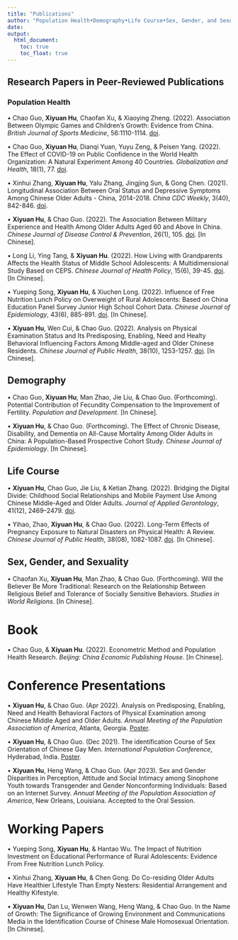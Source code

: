 ```yaml
---
title: "Publications"
author: "Population Health•Demography•Life Course•Sex, Gender, and Sexuality•Quantitative Methods"
date: 
output: 
  html_document:
    toc: true
    toc_float: true
---
```


## Research Papers in Peer-Reviewed Publications

### Population Health
• Chao Guo, **Xiyuan Hu**, Chaofan Xu, & Xiaoying Zheng. (2022).  Association Between Olympic Games and Children’s Growth: Evidence from China. *British Journal of Sports Medicine*, 56:1110-1114. [doi](https://bjsm.bmj.com/content/56/19/1110).

• Chao Guo, **Xiyuan Hu**, Dianqi Yuan, Yuyu Zeng, & Peisen Yang. (2022). The Effect of COVID-19 on Public Confidence in the World Health Organization: A Natural Experiment Among 40 Countries. *Globalization and Health*, 18(1), 77. [doi](https://globalizationandhealth.biomedcentral.com/articles/10.1186/s12992-022-00872-y).

• Xinhui Zhang, **Xiyuan Hu**, Yalu Zhang, Jingjing Sun, & Gong Chen. (2021). Longitudinal Association Between Oral Status and Depressive Symptoms Among Chinese Older Adults - China, 2014-2018. *China CDC Weekly*, 3(40), 842-846. [doi](https://weekly.chinacdc.cn/en/article/doi/10.46234/ccdcw2021.208).

• **Xiyuan Hu**, & Chao Guo. (2022). The Association Between Military Experience and Health Among Older Adults Aged 60 and Above In China. *Chinese Journal of Disease Control & Prevention*, 26(1), 105. [doi](https://www.webofscience.com/wos/alldb/full-record/CSCD:7143465). [In Chinese].

• Long Li, Ying Tang, & **Xiyuan Hu**. (2022). How Living with Grandparents Affects the Health Status of Middle School Adolescents: A Multidimensional Study Based on CEPS. *Chinese Journal of Health Policy*, 15(6), 39-45. [doi](https://www.webofscience.com/wos/alldb/full-record/CSCD:7278575). [In Chinese].

• Yueping Song, **Xiyuan Hu**, & Xiuchen Long. (2022). Influence of Free Nutrition Lunch Policy on Overweight of Rural Adolescents: Based on China Education Panel Survey Junior High School Cohort Data. *Chinese Journal of Epidemiology*, 43(6), 885-891. [doi](https://www.webofscience.com/wos/alldb/full-record/MEDLINE:35725346). [In Chinese].

• **Xiyuan Hu**, Wen Cui, & Chao Guo. (2022). Analysis on Physical Examination Status and Its Predisposing, Enabling, Need and Healty Behavioral Influencing Factors Among Middle-aged and Older Chinese Residents. *Chinese Journal of Public Health*, 38(10), 1253-1257. [doi](https://www.zgggws.com/cn/article/doi/10.11847/zgggws1136992). [In Chinese].

## Demography

• Chao Guo, **Xiyuan Hu**, Man Zhao, Jie Liu, & Chao Guo. (Forthcoming). Potential Contribution of Fecundity Compensation to the Improvement of Fertility. *Population and Development*. [In Chinese].

• **Xiyuan Hu**, & Chao Guo. (Forthcoming). The Effect of Chronic Disease, Disability, and Dementia on All-Cause Mortality Among Older Adults in China: A Population-Based Prospective Cohort Study. *Chinese Journal of Epidemiology*. [In Chinese].


## Life Course

• **Xiyuan Hu**, Chao Guo, Jie Liu, & Ketian Zhang. (2022). Bridging the Digital Divide: Childhood Social Relationships and Mobile Payment Use Among Chinese Middle-Aged and Older Adults. *Journal of Applied Gerontology*, 41(12), 2469–2479. [doi](https://journals.sagepub.com/doi/10.1177/07334648221117771).

• Yihao, Zhao, **Xiyuan Hu**, & Chao Guo. (2022). Long-Term Effects of Pregnancy Exposure to Natural Disasters on Physical Health: A Review. *Chinese Journal of Public Health*, 38(08), 1082-1087. [doi](https://www.zgggws.com/cn/article/doi/10.11847/zgggws1136302). [In Chinese].

## Sex, Gender, and Sexuality

• Chaofan Xu, **Xiyuan Hu**, Man Zhao, & Chao Guo. (Forthcoming). Will the Believer Be More Traditional: Research on the Relationship Between Religious Belief and Tolerance of Socially Sensitive Behaviors. *Studies in World Religions*. [In Chinese].

# Book

• Chao Guo, & **Xiyuan Hu**. (2022). Econometric Method and Population Health Research. *Beijing: China Economic Publishing House*. [In Chinese].

# Conference Presentations

• **Xiyuan Hu**, & Chao Guo. (Apr 2022). Analysis on Predisposing, Enabling, Need and Health Behavioral Factors of Physical Examination among Chinese Middle Aged and Older Adults. *Annual Meeting of the Population Association of America*, Atlanta, Georgia. [Poster](/Publications/Poster-PAA.png).

• **Xiyuan Hu**, & Chao Guo. (Dec 2021). The identification Course of Sex Orientation of Chinese Gay Men. *International Population Conference*, Hyderabad, India. [Poster](/Publications/Poster-IPC.png).

• **Xiyuan Hu**, Heng Wang, & Chao Guo. (Apr 2023). Sex and Gender Disparities in Perception, Attitude and Social Intimacy among Sinophone Youth towards Transgender and Gender Nonconforming Individuals: Based on an Internet Survey. *Annual Meeting of the Population Association of America*, New Orleans, Louisiana. Accepted to the Oral Session. 

# Working Papers

• Yueping Song, **Xiyuan Hu**, & Hantao Wu. The Impact of Nutrition Investment on Educational Performance of Rural Adolescents: Evidence From Free Nutrition Lunch Policy.

• Xinhui Zhang, **Xiyuan Hu**, & Chen Gong. Do Co-residing Older Adults Have Healthier Lifestyle Than Empty Nesters: Residential Arrangement and Healthy Kifestyle.

• **Xiyuan Hu**, Dan Lu, Wenwen Wang, Heng Wang, & Chao Guo. In the Name of Growth: The Significance of Growing Environment and Communications Media in the Identification Course of Chinese Male Homosexual Orientation. [In Chinese].
